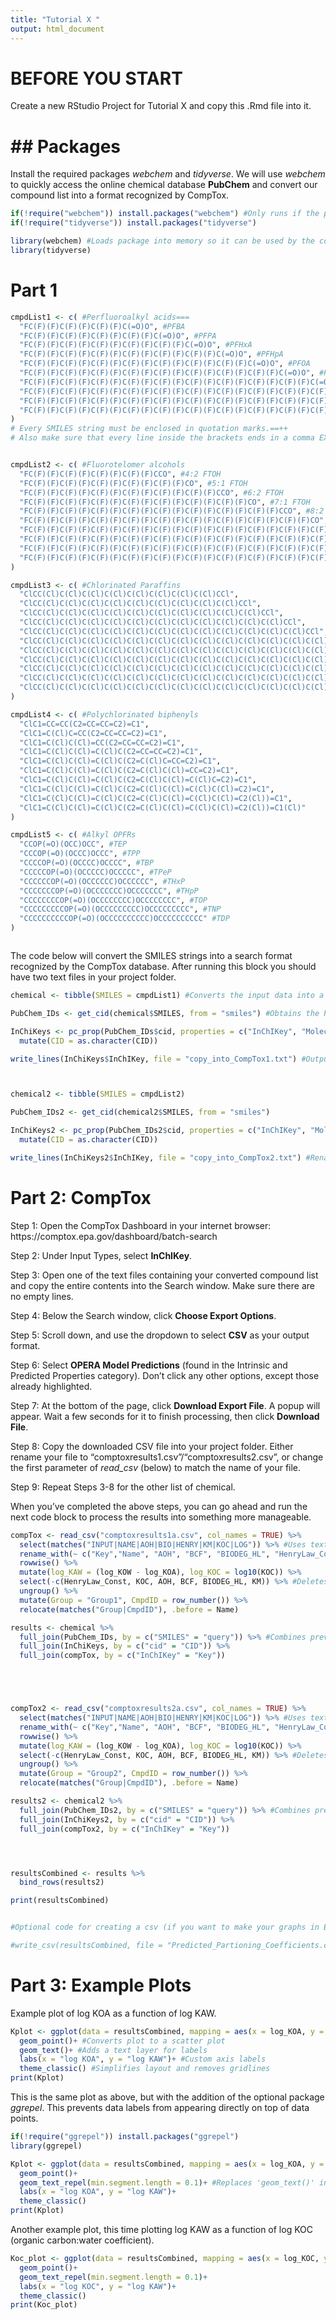 ```yaml
---
title: "Tutorial X "
output: html_document
---
```


# BEFORE YOU START

Create a new RStudio Project for Tutorial X and copy this .Rmd file into it.

## Packages
=
Install the required packages *webchem* and *tidyverse*. We will use *webchem* to quickly access the online chemical database **PubChem** and convert our compound list into a format recognized by CompTox.

```r
if(!require("webchem")) install.packages("webchem") #Only runs if the package is not already installed on your device.
if(!require("tidyverse")) install.packages("tidyverse")

library(webchem) #Loads package into memory so it can be used by the code.
library(tidyverse)
```

# Part 1

```r
cmpdList1 <- c( #Perfluoroalkyl acids===
  "FC(F)(F)C(F)(F)C(F)(F)C(=O)O", #PFBA
  "FC(F)(F)C(F)(F)C(F)(F)C(F)(F)C(=O)O", #PFPA
  "FC(F)(F)C(F)(F)C(F)(F)C(F)(F)C(F)(F)C(=O)O", #PFHxA
  "FC(F)(F)C(F)(F)C(F)(F)C(F)(F)C(F)(F)C(F)(F)C(=O)O", #PFHpA
  "FC(F)(F)C(F)(F)C(F)(F)C(F)(F)C(F)(F)C(F)(F)C(F)(F)C(=O)O", #PFOA
  "FC(F)(F)C(F)(F)C(F)(F)C(F)(F)C(F)(F)C(F)(F)C(F)(F)C(F)(F)C(=O)O", #PFNA
  "FC(F)(F)C(F)(F)C(F)(F)C(F)(F)C(F)(F)C(F)(F)C(F)(F)C(F)(F)C(F)(F)C(=O)O", #PFDA
  "FC(F)(F)C(F)(F)C(F)(F)C(F)(F)C(F)(F)C(F)(F)C(F)(F)C(F)(F)C(F)(F)C(F)(F)C(=O)O", #PFUA
  "FC(F)(F)C(F)(F)C(F)(F)C(F)(F)C(F)(F)C(F)(F)C(F)(F)C(F)(F)C(F)(F)C(F)(F)C(F)(F)C(=O)O", #PFDoDA
  "FC(F)(F)C(F)(F)C(F)(F)C(F)(F)C(F)(F)C(F)(F)C(F)(F)C(F)(F)C(F)(F)C(F)(F)C(F)(F)C(F)(F)C(=O)O" #PFTrDA
)
# Every SMILES string must be enclosed in quotation marks.==++
# Also make sure that every line inside the brackets ends in a comma EXCEPT the last one.


cmpdList2 <- c( #Fluorotelomer alcohols
  "FC(F)(F)C(F)(F)C(F)(F)C(F)(F)CCO", #4:2 FTOH
  "FC(F)(F)C(F)(F)C(F)(F)C(F)(F)C(F)(F)CO", #5:1 FTOH
  "FC(F)(F)C(F)(F)C(F)(F)C(F)(F)C(F)(F)C(F)(F)CCO", #6:2 FTOH
  "FC(F)(F)C(F)(F)C(F)(F)C(F)(F)C(F)(F)C(F)(F)C(F)(F)CO", #7:1 FTOH
  "FC(F)(F)C(F)(F)C(F)(F)C(F)(F)C(F)(F)C(F)(F)C(F)(F)C(F)(F)CCO", #8:2 FTOH
  "FC(F)(F)C(F)(F)C(F)(F)C(F)(F)C(F)(F)C(F)(F)C(F)(F)C(F)(F)C(F)(F)CO", #9:1 FTOH
  "FC(F)(F)C(F)(F)C(F)(F)C(F)(F)C(F)(F)C(F)(F)C(F)(F)C(F)(F)C(F)(F)C(F)(F)CCO", #10:2 FTOH
  "FC(F)(F)C(F)(F)C(F)(F)C(F)(F)C(F)(F)C(F)(F)C(F)(F)C(F)(F)C(F)(F)C(F)(F)C(F)(F)CO", #11:1 FTOH
  "FC(F)(F)C(F)(F)C(F)(F)C(F)(F)C(F)(F)C(F)(F)C(F)(F)C(F)(F)C(F)(F)C(F)(F)C(F)(F)C(F)(F)CCO", #12:2 FTOH
  "FC(F)(F)C(F)(F)C(F)(F)C(F)(F)C(F)(F)C(F)(F)C(F)(F)C(F)(F)C(F)(F)C(F)(F)C(F)(F)C(F)(F)C(F)(F)CO" #13:1 FTOH
)

cmpdList3 <- c( #Chlorinated Paraffins
  "ClCC(Cl)C(Cl)C(Cl)C(Cl)C(Cl)C(Cl)C(Cl)C(Cl)CCl",
  "ClCC(Cl)C(Cl)C(Cl)C(Cl)C(Cl)C(Cl)C(Cl)C(Cl)C(Cl)CCl",
  "ClCC(Cl)C(Cl)C(Cl)C(Cl)C(Cl)C(Cl)C(Cl)C(Cl)C(Cl)C(Cl)CCl",
  "ClCC(Cl)C(Cl)C(Cl)C(Cl)C(Cl)C(Cl)C(Cl)C(Cl)C(Cl)C(Cl)C(Cl)CCl",
  "ClCC(Cl)C(Cl)C(Cl)C(Cl)C(Cl)C(Cl)C(Cl)C(Cl)C(Cl)C(Cl)C(Cl)C(Cl)CCl",
  "ClCC(Cl)C(Cl)C(Cl)C(Cl)C(Cl)C(Cl)C(Cl)C(Cl)C(Cl)C(Cl)C(Cl)C(Cl)C(Cl)CCl",
  "ClCC(Cl)C(Cl)C(Cl)C(Cl)C(Cl)C(Cl)C(Cl)C(Cl)C(Cl)C(Cl)C(Cl)C(Cl)C(Cl)C(Cl)CCl",
  "ClCC(Cl)C(Cl)C(Cl)C(Cl)C(Cl)C(Cl)C(Cl)C(Cl)C(Cl)C(Cl)C(Cl)C(Cl)C(Cl)C(Cl)C(Cl)CCl",
  "ClCC(Cl)C(Cl)C(Cl)C(Cl)C(Cl)C(Cl)C(Cl)C(Cl)C(Cl)C(Cl)C(Cl)C(Cl)C(Cl)C(Cl)C(Cl)C(Cl)CCl",
  "ClCC(Cl)C(Cl)C(Cl)C(Cl)C(Cl)C(Cl)C(Cl)C(Cl)C(Cl)C(Cl)C(Cl)C(Cl)C(Cl)C(Cl)C(Cl)C(Cl)C(Cl)CCl",
  "ClCC(Cl)C(Cl)C(Cl)C(Cl)C(Cl)C(Cl)C(Cl)C(Cl)C(Cl)C(Cl)C(Cl)C(Cl)C(Cl)C(Cl)C(Cl)C(Cl)C(Cl)C(Cl)CCl"
)

cmpdList4 <- c( #Polychlorinated biphenyls
  "ClC1=CC=CC(C2=CC=CC=C2)=C1",
  "ClC1=C(Cl)C=CC(C2=CC=CC=C2)=C1",
  "ClC1=C(Cl)C(Cl)=CC(C2=CC=CC=C2)=C1",
  "ClC1=C(Cl)C(Cl)=C(Cl)C(C2=CC=CC=C2)=C1",
  "ClC1=C(Cl)C(Cl)=C(Cl)C(C2=C(Cl)C=CC=C2)=C1",
  "ClC1=C(Cl)C(Cl)=C(Cl)C(C2=C(Cl)C(Cl)=CC=C2)=C1",
  "ClC1=C(Cl)C(Cl)=C(Cl)C(C2=C(Cl)C(Cl)=C(Cl)C=C2)=C1",
  "ClC1=C(Cl)C(Cl)=C(Cl)C(C2=C(Cl)C(Cl)=C(Cl)C(Cl)=C2)=C1",
  "ClC1=C(Cl)C(Cl)=C(Cl)C(C2=C(Cl)C(Cl)=C(Cl)C(Cl)=C2(Cl))=C1",
  "ClC1=C(Cl)C(Cl)=C(Cl)C(C2=C(Cl)C(Cl)=C(Cl)C(Cl)=C2(Cl))=C1(Cl)"
)

cmpdList5 <- c( #Alkyl OPFRs
  "CCOP(=O)(OCC)OCC", #TEP
  "CCCOP(=O)(OCCC)OCCC", #TPP
  "CCCCOP(=O)(OCCCC)OCCCC", #TBP
  "CCCCCOP(=O)(OCCCCC)OCCCCC", #TPeP
  "CCCCCCOP(=O)(OCCCCCC)OCCCCCC", #THxP
  "CCCCCCCOP(=O)(OCCCCCCC)OCCCCCCC", #THpP
  "CCCCCCCCOP(=O)(OCCCCCCCC)OCCCCCCCC", #TOP
  "CCCCCCCCCOP(=O)(OCCCCCCCCC)OCCCCCCCCC", #TNP
  "CCCCCCCCCCOP(=O)(OCCCCCCCCCC)OCCCCCCCCCC" #TDP
)



```


The code below will convert the SMILES strings into a search format recognized by the CompTox database. After running this block you should have two text files in your project folder.

```r
chemical <- tibble(SMILES = cmpdList1) #Converts the input data into a 1-column tibble (tidy table)

PubChem_IDs <- get_cid(chemical$SMILES, from = "smiles") #Obtains the PubChem database IDs for each input compound

InChiKeys <- pc_prop(PubChem_IDs$cid, properties = c("InChIKey", "MolecularFormula")) %>% #Obtains the International Chemical Identifier Key (InChIKey) for each PubChem ID
  mutate(CID = as.character(CID))

write_lines(InChiKeys$InChIKey, file = "copy_into_CompTox1.txt") #Outputs to a tab-delimited text file. Feel free to rename this file.



chemical2 <- tibble(SMILES = cmpdList2) 

PubChem_IDs2 <- get_cid(chemical2$SMILES, from = "smiles") 

InChiKeys2 <- pc_prop(PubChem_IDs2$cid, properties = c("InChIKey", "MolecularFormula")) %>% 
  mutate(CID = as.character(CID))

write_lines(InChiKeys2$InChIKey, file = "copy_into_CompTox2.txt") #Rename this text file if desired.
```


# Part 2: CompTox

Step 1: Open the CompTox Dashboard in your internet browser: https://comptox.epa.gov/dashboard/batch-search

Step 2: Under Input Types, select **InChIKey**.

Step 3: Open one of the text files containing your converted compound list and copy the entire contents into the Search window. Make sure there are no empty lines.

Step 4: Below the Search window, click **Choose Export Options**.

Step 5: Scroll down, and use the dropdown to select **CSV** as your output format.

Step 6: Select **OPERA Model Predictions** (found in the Intrinsic and Predicted Properties category). Don't click any other options, except those already highlighted.

Step 7: At the bottom of the page, click **Download Export File**. A popup will appear. Wait a few seconds for it to finish processing, then click **Download File**.

Step 8: Copy the downloaded CSV file into your project folder. Either rename your file to "comptoxresults1.csv"/"comptoxresults2.csv", or change the first parameter of *read_csv* (below) to match the name of your file.

Step 9: Repeat Steps 3-8 for the other list of chemical.


When you've completed the above steps, you can go ahead and run the next code block to process the results into something more manageable.

```r
compTox <- read_csv("comptoxresults1a.csv", col_names = TRUE) %>%
  select(matches("INPUT|NAME|AOH|BIO|HENRY|KM|KOC|LOG")) %>% #Uses text matching to keep only the columns we care about
  rename_with(~ c("Key","Name", "AOH", "BCF", "BIODEG_HL", "HenryLaw_Const", "KM", "log_KOA", "KOC", "log_KOW")) %>% #Renames the columns to be a little more readable
  rowwise() %>%
  mutate(log_KAW = (log_KOW - log_KOA), log_KOC = log10(KOC)) %>%
  select(-c(HenryLaw_Const, KOC, AOH, BCF, BIODEG_HL, KM)) %>% #Deletes unwanted columns
  ungroup() %>%
  mutate(Group = "Group1", CmpdID = row_number()) %>% 
  relocate(matches("Group|CmpdID"), .before = Name)

results <- chemical %>%
  full_join(PubChem_IDs, by = c("SMILES" = "query")) %>% #Combines previously created tables by similar columns
  full_join(InChiKeys, by = c("cid" = "CID")) %>%
  full_join(compTox, by = c("InChIKey" = "Key"))





compTox2 <- read_csv("comptoxresults2a.csv", col_names = TRUE) %>%
  select(matches("INPUT|NAME|AOH|BIO|HENRY|KM|KOC|LOG")) %>% #Uses text matching to keep only the columns we care about
  rename_with(~ c("Key","Name", "AOH", "BCF", "BIODEG_HL", "HenryLaw_Const", "KM", "log_KOA", "KOC", "log_KOW")) %>% #Renames the columns to be a little more readable
  rowwise() %>%
  mutate(log_KAW = (log_KOW - log_KOA), log_KOC = log10(KOC)) %>%
  select(-c(HenryLaw_Const, KOC, AOH, BCF, BIODEG_HL, KM)) %>% #Deletes unwanted columns
  ungroup() %>%
  mutate(Group = "Group2", CmpdID = row_number()) %>%
  relocate(matches("Group|CmpdID"), .before = Name)

results2 <- chemical2 %>%
  full_join(PubChem_IDs2, by = c("SMILES" = "query")) %>% #Combines previously created tables by similar columns
  full_join(InChiKeys2, by = c("cid" = "CID")) %>%
  full_join(compTox2, by = c("InChIKey" = "Key"))




resultsCombined <- results %>%
  bind_rows(results2)

print(resultsCombined)


#Optional code for creating a csv (if you want to make your graphs in Excel):

#write_csv(resultsCombined, file = "Predicted_Partioning_Coefficients.csv")
```
# Part 3: Example Plots

Example plot of log KOA as a function of log KAW.

```r
Kplot <- ggplot(data = resultsCombined, mapping = aes(x = log_KOA, y = log_KAW, color = Group, label = CmpdID))+ 
  geom_point()+ #Converts plot to a scatter plot
  geom_text()+ #Adds a text layer for labels
  labs(x = "log KOA", y = "log KAW")+ #Custom axis labels
  theme_classic() #Simplifies layout and removes gridlines
print(Kplot)
```


This is the same plot as above, but with the addition of the optional package *ggrepel*. This prevents data labels from appearing directly on top of data points.

```r
if(!require("ggrepel")) install.packages("ggrepel")
library(ggrepel)

Kplot <- ggplot(data = resultsCombined, mapping = aes(x = log_KOA, y = log_KAW, color = Group, label = CmpdID))+
  geom_point()+
  geom_text_repel(min.segment.length = 0.1)+ #Replaces 'geom_text()' in the previous code block
  labs(x = "log KOA", y = "log KAW")+
  theme_classic()
print(Kplot)

```

Another example plot, this time plotting log KAW as a function of log KOC (organic carbon:water coefficient).

```r

Koc_plot <- ggplot(data = resultsCombined, mapping = aes(x = log_KOC, y = log_KAW, color = Group, label = CmpdID))+
  geom_point()+
  geom_text_repel(min.segment.length = 0.1)+
  labs(x = "log KOC", y = "log KAW")+
  theme_classic()
print(Koc_plot)

```
